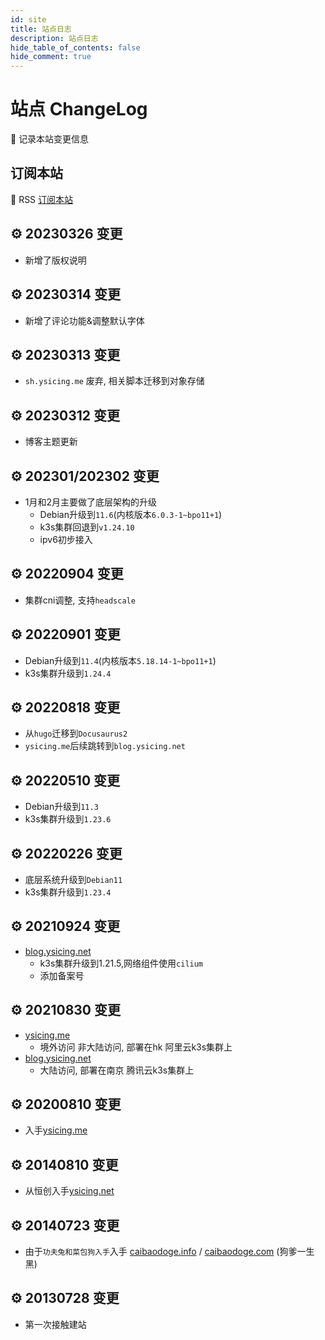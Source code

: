 ```yaml
---
id: site
title: 站点日志
description: 站点日志
hide_table_of_contents: false
hide_comment: true
---
```



# 站点 ChangeLog

📒 记录本站变更信息

## 订阅本站

📢 RSS [订阅本站](https://feedly.com/i/subscription/feed/https://ysicing.me/rss.xml)

## ⚙ 20230326 变更

- 新增了版权说明

## ⚙ 20230314 变更

- 新增了评论功能&调整默认字体

## ⚙ 20230313 变更

- `sh.ysicing.me` 废弃, 相关脚本迁移到对象存储

## ⚙ 20230312 变更

- 博客主题更新

## ⚙ 202301/202302 变更

- 1月和2月主要做了底层架构的升级
  - Debian升级到`11.6`(内核版本`6.0.3-1~bpo11+1`)
  - k3s集群回退到`v1.24.10`
  - ipv6初步接入

## ⚙ 20220904 变更

- 集群cni调整, 支持`headscale`

## ⚙ 20220901 变更

- Debian升级到`11.4`(内核版本`5.18.14-1~bpo11+1`)
- k3s集群升级到`1.24.4`

## ⚙ 20220818 变更

- 从`hugo`迁移到`Docusaurus2`
- `ysicing.me`后续跳转到`blog.ysicing.net`

## ⚙ 20220510 变更

- Debian升级到`11.3`
- k3s集群升级到`1.23.6`

## ⚙ 20220226 变更

- 底层系统升级到`Debian11`
- k3s集群升级到`1.23.4`

## ⚙ 20210924 变更

- [blog.ysicing.net](https://blog.ysicing.net)
  - k3s集群升级到1.21.5,网络组件使用`cilium`
  - 添加备案号

## ⚙ 20210830 变更

- [ysicing.me](https://ysicing.me)
  - 境外访问 非大陆访问, 部署在hk 阿里云k3s集群上
- [blog.ysicing.net](https://blog.ysicing.net)
  - 大陆访问, 部署在南京 腾讯云k3s集群上

## ⚙ 20200810 变更

- 入手[ysicing.me](https://ysicing.me)

## ⚙ 20140810 变更

- 从恒创入手[ysicing.net](https://ysicing.net)

## ⚙ 20140723 变更

- 由于`功夫兔和菜包狗入手`入手 [caibaodoge.info](https://web.archive.org/web/20140723032513/http://caibaodoge.info/) / [caibaodoge.com](https://web.archive.org/web/20140721164653/http://caibaodoge.com/) (狗爹一生黑)

## ⚙ 20130728 变更

- 第一次接触建站
